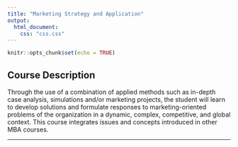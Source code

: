 ```yaml
---
title: "Marketing Strategy and Application"
output:
  html_document:
    css: "css.css"
---
```


```r
knitr::opts_chunk$set(echo = TRUE)
```

## Course Description

Through the use of a combination of applied methods such as in-depth case analysis, simulations and/or marketing projects, the student will learn to develop solutions and formulate responses to marketing-oriented problems of the organization in a dynamic, complex, competitive, and global context. This course integrates issues and concepts introduced in other MBA courses.

__________
